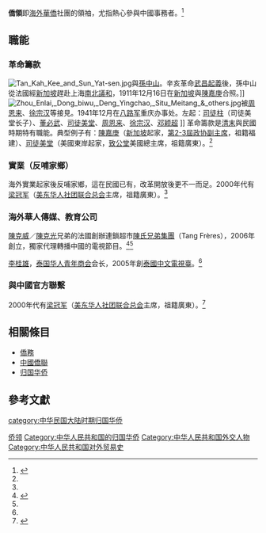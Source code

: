 '''僑領'''即[[海外華僑|海外華僑]]社團的領袖，尤指熱心參與中國事務者。<ref name="徐2012">{{cite journal|title=论侨领角色扮演、类型及其价值观|journal=《浙江学刊》|date=2012年5月|author=徐华炳|url=http://www.zhejiangxuekan.com/html/qkdd/2012nian/6131.html}}</ref>

==職能==
===革命籌款===
[[File:Tan_Kah_Kee_and_Sun_Yat-sen.jpg|thumb]]與[[孫中山|孫中山]]。辛亥革命[[武昌起義|武昌起義]]後，孫中山從法國經[[新加坡|新加坡]]趕赴上海[[南北議和|南北議和]]，1911年12月16日在[[新加坡|新加坡]]與[[陳嘉庚|陳嘉庚]]合照。]]
[[File:Zhou_Enlai,_Dong_biwu,_Deng_Yingchao,_Situ_Meitang_&_others.jpg|thumb]]被[[周恩来|周恩来]]、[[徐宗汉|徐宗汉]]等接見。1941年12月在[[八路军|八路军]]重庆办事处。左起：[[司徒柱|司徒柱]]（司徒美堂长子）、[[董必武|董必武]]、[[司徒美堂|司徒美堂]]、[[周恩来|周恩来]]、[[徐宗汉|徐宗汉]]、[[邓颖超|邓颖超]]
]]
革命籌款是[[清末|清末]]與民國時期特有職能。典型例子有：[[陳嘉庚|陳嘉庚]]（[[新加坡|新加坡]]起家，[[中国人民政治协商会议全国委员会副主席|第2-3屆政协副主席]]，祖籍福建）、[[司徒美堂|司徒美堂]]（美國東岸起家，[[致公堂|致公堂]]美國總主席，祖籍廣東）。<ref name="徐2012"/>

===實業（反哺家鄉）===
海外實業起家後反哺家鄉，這在民國已有，改革開放後更不一而足。2000年代有[[梁冠军|梁冠军]]（[[美东华人社团联合总会|美东华人社团联合总会]]主席，祖籍廣東）。<ref name="徐2012"/>

===海外華人傳媒、教育公司===
[[陳克威|陳克威]]／[[陳克光|陳克光]]兄弟的法國創辦連鎖超市[[陳氏兄弟集團|陳氏兄弟集團]]（Tang Frères），2006年創立{{link-fr|長城 (電視頻道)|Grande Muraille (télévision)}}，獨家代理轉播中國的電視節目。<ref>{{cite news|url=http://www.oushinet.com/wap/qj/qjnews/20190325/316927.html|title=陳克威：通過發展實業讓法國人認知中國|date=2019-03-25|work=歐洲時報|accessdate=2020-08-21|archive-date=2020-08-21|archive-url=https://web.archive.org/web/20200821051616/http://www.oushinet.com/wap/qj/qjnews/20190325/316927.html|dead-url=no}}</ref><ref name="徐2012"/>

[[李桂雄|李桂雄]]，[[泰国华人青年商会|泰国华人青年商会]]会长，2005年創[[泰國中文電視臺|泰國中文電視臺]]。<ref name="徐2012"/>

===與中國官方聯繫===
2000年代有[[梁冠军|梁冠军]]（[[美东华人社团联合总会|美东华人社团联合总会]]主席，祖籍廣東）。<ref>{{cite news|title=【独家】中共红人梁冠军的发家史（上）|date=2019-06-27|work=大纪元|url=https://www.epochtimes.com/gb/19/6/20/n11335743.htm|archivedate=2020-07-09|archiveurl=https://web.archive.org/web/20200709142932/https://www.epochtimes.com/gb/19/6/20/n11335743.htm|accessdate=2020-08-21|dead-url=no}}</ref>

==相關條目==
*[[僑務|僑務]]
*[[中國僑聯|中國僑聯]]
*[[归国华侨|归国华侨]]

==參考文獻==
{{REFLIST}}

{{海外華人}}
{{Authority control}}

[[Category:侨领|]]
[[Category:中华人民共和国的归国华侨|Category:中华人民共和国的归国华侨]]
[[category:中华民国大陆时期归国华侨|category:中华民国大陆时期归国华侨]]
[[Category:中华人民共和国外交人物|Category:中华人民共和国外交人物]]
[[Category:中华人民共和国对外贸易史|Category:中华人民共和国对外贸易史]]